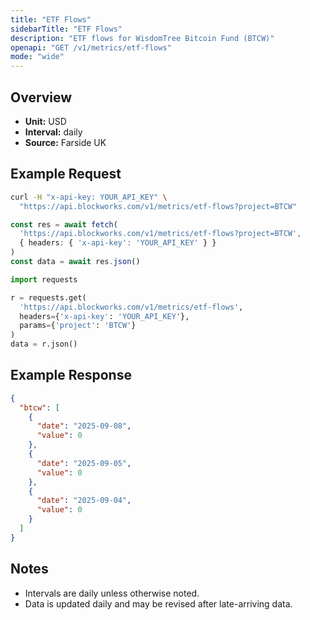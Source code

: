 ```yaml
---
title: "ETF Flows"
sidebarTitle: "ETF Flows"
description: "ETF flows for WisdomTree Bitcoin Fund (BTCW)"
openapi: "GET /v1/metrics/etf-flows"
mode: "wide"
---
```


## Overview

- **Unit:** USD
- **Interval:** daily
- **Source:** Farside UK

## Example Request

<CodeGroup>

```bash cURL
curl -H "x-api-key: YOUR_API_KEY" \
  "https://api.blockworks.com/v1/metrics/etf-flows?project=BTCW"
```

```typescript TypeScript
const res = await fetch(
  'https://api.blockworks.com/v1/metrics/etf-flows?project=BTCW',
  { headers: { 'x-api-key': 'YOUR_API_KEY' } }
)
const data = await res.json()
```

```python Python
import requests

r = requests.get(
  'https://api.blockworks.com/v1/metrics/etf-flows',
  headers={'x-api-key': 'YOUR_API_KEY'},
  params={'project': 'BTCW'}
)
data = r.json()
```

</CodeGroup>

## Example Response

```json
{
  "btcw": [
    {
      "date": "2025-09-08",
      "value": 0
    },
    {
      "date": "2025-09-05",
      "value": 0
    },
    {
      "date": "2025-09-04",
      "value": 0
    }
  ]
}
```

## Notes
- Intervals are daily unless otherwise noted.
- Data is updated daily and may be revised after late-arriving data.